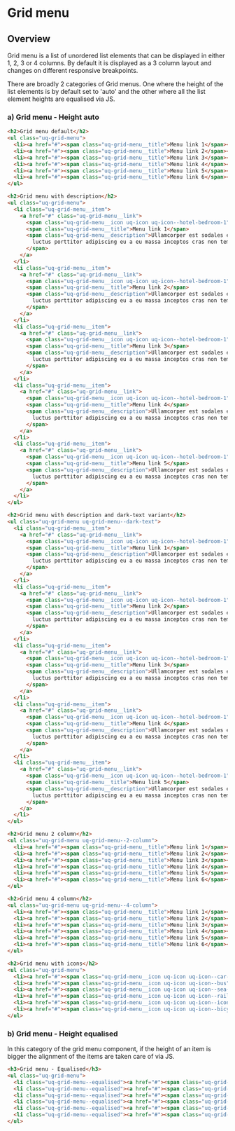 
# Grid menu

## Overview

Grid menu is a list of unordered list elements that can be displayed in either 1, 2, 3 or 4 columns. 
By default it is displayed as a 3 column layout and changes on different responsive breakpoints.

There are broadly 2 categories of Grid menus. 
One where the height of the list elements is by default set to 'auto' and the other where all the list element heights are equalised via JS.

### a) Grid menu - Height auto 

<Canvas withToolbar>
    <Story id="components-grid-menu--grid-menu-all" height='1850px' />
</Canvas>

```html
<h2>Grid menu default</h2>
<ul class="uq-grid-menu">
  <li><a href="#"><span class="uq-grid-menu__title">Menu link 1</span></a></li>
  <li><a href="#"><span class="uq-grid-menu__title">Menu link 2</span></a></li>
  <li><a href="#"><span class="uq-grid-menu__title">Menu link 3</span></a></li>
  <li><a href="#"><span class="uq-grid-menu__title">Menu link 4</span></a></li>
  <li><a href="#"><span class="uq-grid-menu__title">Menu link 5</span></a></li>
  <li><a href="#"><span class="uq-grid-menu__title">Menu link 6</span></a></li>
</ul>

<h2>Grid menu with description</h2>
<ul class="uq-grid-menu">
  <li class="uq-grid-menu__item">
    <a href="#" class="uq-grid-menu__link">
      <span class="uq-grid-menu__icon uq-icon uq-icon--hotel-bedroom-1"></span>
      <span class="uq-grid-menu__title">Menu link 1</span>
      <span class="uq-grid-menu__description">Ullamcorper est sodales egestas condimentum vestibulum proin justo morbi
        luctus porttitor adipiscing eu a eu massa inceptos cras non tempus taciti.
      </span>
    </a>
  </li>
  <li class="uq-grid-menu__item">
    <a href="#" class="uq-grid-menu__link">
      <span class="uq-grid-menu__icon uq-icon uq-icon--hotel-bedroom-1"></span>
      <span class="uq-grid-menu__title">Menu link 2</span>
      <span class="uq-grid-menu__description">Ullamcorper est sodales egestas condimentum vestibulum proin justo morbi
        luctus porttitor adipiscing eu a eu massa inceptos cras non tempus taciti.
      </span>
    </a>
  </li>
  <li class="uq-grid-menu__item">
    <a href="#" class="uq-grid-menu__link">
      <span class="uq-grid-menu__icon uq-icon uq-icon--hotel-bedroom-1"></span>
      <span class="uq-grid-menu__title">Menu link 3</span>
      <span class="uq-grid-menu__description">Ullamcorper est sodales egestas condimentum vestibulum proin justo morbi
        luctus porttitor adipiscing eu a eu massa inceptos cras non tempus taciti.
      </span>
    </a>
  </li>
  <li class="uq-grid-menu__item">
    <a href="#" class="uq-grid-menu__link">
      <span class="uq-grid-menu__icon uq-icon uq-icon--hotel-bedroom-1"></span>
      <span class="uq-grid-menu__title">Menu link 4</span>
      <span class="uq-grid-menu__description">Ullamcorper est sodales egestas condimentum vestibulum proin justo morbi
        luctus porttitor adipiscing eu a eu massa inceptos cras non tempus taciti.
      </span>
    </a>
  </li>
  <li class="uq-grid-menu__item">
    <a href="#" class="uq-grid-menu__link">
      <span class="uq-grid-menu__icon uq-icon uq-icon--hotel-bedroom-1"></span>
      <span class="uq-grid-menu__title">Menu link 5</span>
      <span class="uq-grid-menu__description">Ullamcorper est sodales egestas condimentum vestibulum proin justo morbi
        luctus porttitor adipiscing eu a eu massa inceptos cras non tempus taciti.
      </span>
    </a>
  </li>
</ul>

<h2>Grid menu with description and dark-text variant</h2>
<ul class="uq-grid-menu uq-grid-menu--dark-text">
  <li class="uq-grid-menu__item">
    <a href="#" class="uq-grid-menu__link">
      <span class="uq-grid-menu__icon uq-icon uq-icon--hotel-bedroom-1"></span>
      <span class="uq-grid-menu__title">Menu link 1</span>
      <span class="uq-grid-menu__description">Ullamcorper est sodales egestas condimentum vestibulum proin justo morbi
        luctus porttitor adipiscing eu a eu massa inceptos cras non tempus taciti.
      </span>
    </a>
  </li>
  <li class="uq-grid-menu__item">
    <a href="#" class="uq-grid-menu__link">
      <span class="uq-grid-menu__icon uq-icon uq-icon--hotel-bedroom-1"></span>
      <span class="uq-grid-menu__title">Menu link 2</span>
      <span class="uq-grid-menu__description">Ullamcorper est sodales egestas condimentum vestibulum proin justo morbi
        luctus porttitor adipiscing eu a eu massa inceptos cras non tempus taciti.
      </span>
    </a>
  </li>
  <li class="uq-grid-menu__item">
    <a href="#" class="uq-grid-menu__link">
      <span class="uq-grid-menu__icon uq-icon uq-icon--hotel-bedroom-1"></span>
      <span class="uq-grid-menu__title">Menu link 3</span>
      <span class="uq-grid-menu__description">Ullamcorper est sodales egestas condimentum vestibulum proin justo morbi
        luctus porttitor adipiscing eu a eu massa inceptos cras non tempus taciti.
      </span>
    </a>
  </li>
  <li class="uq-grid-menu__item">
    <a href="#" class="uq-grid-menu__link">
      <span class="uq-grid-menu__icon uq-icon uq-icon--hotel-bedroom-1"></span>
      <span class="uq-grid-menu__title">Menu link 4</span>
      <span class="uq-grid-menu__description">Ullamcorper est sodales egestas condimentum vestibulum proin justo morbi
        luctus porttitor adipiscing eu a eu massa inceptos cras non tempus taciti.
      </span>
    </a>
  </li>
  <li class="uq-grid-menu__item">
    <a href="#" class="uq-grid-menu__link">
      <span class="uq-grid-menu__icon uq-icon uq-icon--hotel-bedroom-1"></span>
      <span class="uq-grid-menu__title">Menu link 5</span>
      <span class="uq-grid-menu__description">Ullamcorper est sodales egestas condimentum vestibulum proin justo morbi
        luctus porttitor adipiscing eu a eu massa inceptos cras non tempus taciti.
      </span>
    </a>
  </li>
</ul>

<h2>Grid menu 2 column</h2>
<ul class="uq-grid-menu uq-grid-menu--2-column">
  <li><a href="#"><span class="uq-grid-menu__title">Menu link 1</span></a></li>
  <li><a href="#"><span class="uq-grid-menu__title">Menu link 2</span></a></li>
  <li><a href="#"><span class="uq-grid-menu__title">Menu link 3</span></a></li>
  <li><a href="#"><span class="uq-grid-menu__title">Menu link 4</span></a></li>
  <li><a href="#"><span class="uq-grid-menu__title">Menu link 5</span></a></li>
  <li><a href="#"><span class="uq-grid-menu__title">Menu link 6</span></a></li>
</ul>

<h2>Grid menu 4 column</h2>
<ul class="uq-grid-menu uq-grid-menu--4-column">
  <li><a href="#"><span class="uq-grid-menu__title">Menu link 1</span></a></li>
  <li><a href="#"><span class="uq-grid-menu__title">Menu link 2</span></a></li>
  <li><a href="#"><span class="uq-grid-menu__title">Menu link 3</span></a></li>
  <li><a href="#"><span class="uq-grid-menu__title">Menu link 4</span></a></li>
  <li><a href="#"><span class="uq-grid-menu__title">Menu link 5</span></a></li>
  <li><a href="#"><span class="uq-grid-menu__title">Menu link 6</span></a></li>
</ul>

<h2>Grid menu with icons</h2>
<ul class="uq-grid-menu">
  <li><a href="#"><span class="uq-grid-menu__icon uq-icon uq-icon--car-1"> </span> <span class="uq-grid-menu__title">Menu link 1</span></a></li>
  <li><a href="#"><span class="uq-grid-menu__icon uq-icon uq-icon--bus"> </span> <span class="uq-grid-menu__title">Menu link 2</span></a></li>
  <li><a href="#"><span class="uq-grid-menu__icon uq-icon uq-icon--sea-transport-boat"> </span> <span class="uq-grid-menu__title">Menu link 3</span></a></li>
  <li><a href="#"><span class="uq-grid-menu__icon uq-icon uq-icon--railroad-train-1"> </span> <span class="uq-grid-menu__title">Menu link 4</span></a></li>
  <li><a href="#"><span class="uq-grid-menu__icon uq-icon uq-icon--icon-plane-1"> </span> <span class="uq-grid-menu__title">Menu link 5</span></a></li>
  <li><a href="#"><span class="uq-grid-menu__icon uq-icon uq-icon--bicycle"> </span> <span class="uq-grid-menu__title">Menu link 6</span></a></li>
</ul>
```


### b) Grid menu - Height equalised
In this category of the grid menu component, if the height of an item is bigger the alignment of the items are taken care of via JS.

<Canvas withToolbar>
    <Story id="components-grid-menu--equalised" height='400px' />
</Canvas>

```html
<h3>Grid menu - Equalised</h3>
<ul class="uq-grid-menu">
  <li class="uq-grid-menu--equalised"><a href="#"><span class="uq-grid-menu__title">Refresh to see me equalise!</span></a></li>
  <li class="uq-grid-menu--equalised"><a href="#"><span class="uq-grid-menu__title">Menu link 2</span></a></li>
  <li class="uq-grid-menu--equalised"><a href="#"><span class="uq-grid-menu__title">Lorem ipsum dolor sit amet, consectetur adipiscing elit. Morbi interdum eros vitae dignissim luctus. Phasellus et ligula est.</span></a></li>
  <li class="uq-grid-menu--equalised"><a href="#"><span class="uq-grid-menu__title">Menu link 4</span></a></li>
  <li class="uq-grid-menu--equalised"><a href="#"><span class="uq-grid-menu__title">Menu link 5</span></a></li>
  <li class="uq-grid-menu--equalised"><a href="#"><span class="uq-grid-menu__title">Menu link 6</span></a></li>
</ul>
```

